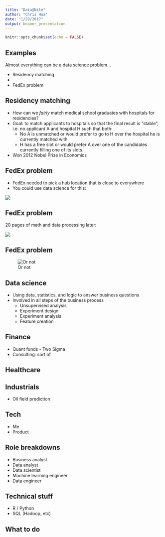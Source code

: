 ```yaml
---
title: "Data@Nite"
author: "Chris Hua"
date: "1/29/2017"
output: beamer_presentation
---
```


```r
knitr::opts_chunk$set(echo = FALSE)
```

## Examples

Almost everything can be a data science problem...

- Residency matching
- 
- FedEx problem

## Residency matching

- How can we *fairly* match medical school graduates with hospitals for residencies?
- Goal: to match applicants to hospitals so that the final result is "stable", i.e. no applicant A and hospital H such that both:
    - No A is unmatched or would prefer to go to H over the hospital he is currently matched with
    - H has a free slot or would prefer A over one of the candidates currently filling one of its slots.
- Won 2012 Nobel Prize in Economics


## FedEx problem

- FedEx needed to pick a hub location that is close to everywhere
- You could use data science for this:

![](http://i.imgur.com/F3ZP9C7.png)

## FedEx problem

20 pages of math and data processing later:

![](http://i.imgur.com/9DlijRb.png)

## FedEx problem 

![Or not](http://i.imgur.com/ui5gAro.png)

## Data science

- Using data, statistics, and logic to answer business questions
- Involved in all steps of the business process
    - Unsupervised analysis
    - Experiment design
    - Experiment analysis
    - Feature creation

## Finance

- Quant funds - Two Sigma
- Consulting: sort of

## Healthcare

## Industrials

- Oil field prediction

## Tech

- Me
- Product

## Role breakdowns

- Business analyst
- Data analyst
- Data scientist
- Machine learning engineer
- Data engineer

## Technical stuff

- R / Python
- SQL (Hadoop, etc)

## What to do

